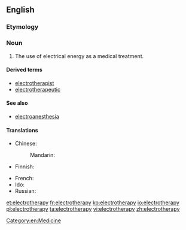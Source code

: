 ==English==
{{wikipedia}}

===Etymology===
{{prefix|electro|therapy|lang=en}}

===Noun===
{{en-noun|electrotherapies}}

# The use of electrical energy as a medical treatment.

====Derived terms====
* [[electrotherapist]]
* [[electrotherapeutic]]

====See also====
* [[electroanesthesia]]

====Translations====
{{trans-top|use of electrical energy as a medical treatment}}
* Chinese:
*: Mandarin: {{t-needed|cmn}}
* Finnish: {{t|fi|elektroterapia}}
{{trans-mid}}
* French: {{t-needed|fr}}
* Ido: {{t+|io|elektroterapio}}
* Russian: {{t+|ru|электротерапия|f|sc=Cyrl}}
{{trans-bottom}}

[[Category:en:Medicine]]

[[et:electrotherapy]]
[[fr:electrotherapy]]
[[ko:electrotherapy]]
[[io:electrotherapy]]
[[pl:electrotherapy]]
[[ta:electrotherapy]]
[[vi:electrotherapy]]
[[zh:electrotherapy]]